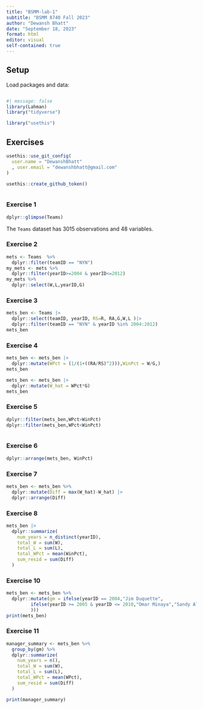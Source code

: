 ```yaml
---
title: "BSMM-lab-1"
subtitle: "BSMM 8740 Fall 2023"
author: "Dewansh Bhatt"
date: "September 18, 2023"
format: html
editor: visual
self-contained: true
---
```


## Setup

Load packages and data:

```r


```

```r
#| message: false
library(Lahman)
library("tidyverse")
```

```r
library("usethis")

```

## Exercises

```r
usethis::use_git_config(
  user.name = "DewanshBhatt"
  , user.email = "dewanshbhatt@gmail.com"
)

```

```r
usethis::create_github_token()
```

```r
```

### Exercise 1

```r
dplyr::glimpse(Teams)
```

The `Teams` dataset has 3015 observations and 48 variables.

### Exercise 2

```r
mets <- Teams  %>% 
  dplyr::filter(teamID == "NYN")
my_mets <- mets %>% 
  dplyr::filter(yearID>=2004 & yearID<=2012)
my_mets %>% 
  dplyr::select(W,L,yearID,G)
```

### Exercise 3

```r

mets_ben <- Teams |>
  dplyr::select(teamID, yearID, RS=R, RA,G,W,L )|>
  dplyr::filter(teamID == "NYN" & yearID %in% 2004:2012)
mets_ben

```

### Exercise 4

```r
mets_ben <- mets_ben |>
  dplyr::mutate(WPct = (1/(1+((RA/RS)^2))),WinPct = W/G,)
mets_ben

mets_ben <- mets_ben |>
  dplyr::mutate(W_hat = WPct*G)
mets_ben
```

### Exercise 5

```r
dplyr::filter(mets_ben,WPct>WinPct)
dplyr::filter(mets_ben,WPct<WinPct)



```

### Exercise 6

```r
dplyr::arrange(mets_ben, WinPct)

```

### Exercise 7

```r
mets_ben <- mets_ben %>% 
  dplyr::mutate(Diff = max(W_hat)-W_hat) |>
  dplyr::arrange(Diff)
```

### Exercise 8

```r
mets_ben |>
  dplyr::summarize(
    num_years = n_distinct(yearID), 
    total_W = sum(W), 
    total_L = sum(L), 
    total_WPct = mean(WinPct),
    sum_resid = sum(Diff)
  )
```

### Exercise 10

```r
mets_ben <- mets_ben %>% 
  dplyr::mutate(gm = ifelse(yearID == 2004,"Jim Duquette", 
         ifelse(yearID >= 2005 & yearID <= 2010,"Omar Minaya","Sandy Alderson"
         )))
print(mets_ben)
```

### Exercise 11

```r
manager_summary <- mets_ben %>%
  group_by(gm) %>%
  dplyr::summarize(
    num_years = n(),
    total_W = sum(W),
    total_L = sum(L),
    total_WPct = mean(WPct),
    sum_resid = sum(Diff)
  )
```
```r
print(manager_summary)
```

